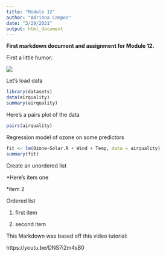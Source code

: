 ---
title: "Module 12"
author: "Adriana Campos"
date: "3/29/2021"
output: html_document
---

**First markdown document and assignment for Module 12.**

First a little humor:


![](https://ulyngs.github.io/rmarkdown-workshop-2019/slides/figures/googling.jpg)

Let's load data

```{r}
library(datasets)
data(airquality)
summary(airquality)
```

Here's a pairs plot of the data

```{r}
pairs(airquality)
```

Regression model of ozone on some predictors

```{r}
fit <- lm(Ozone~Solar.R + Wind + Temp, data = airquality)
summary(fit)
```

Create an unordered list

*Here's item one

*item 2

Ordered list

1. first item

2. second item

This Markdown was based off this video tutorial:

https://youtu.be/DNS7i2m4sB0
